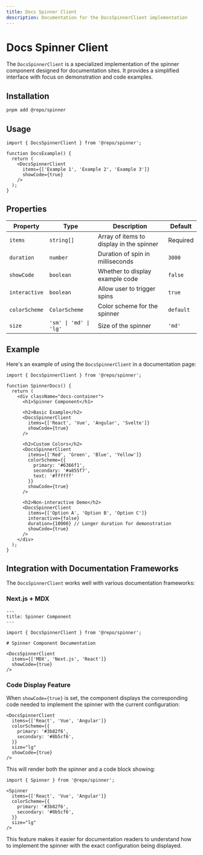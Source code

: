 ```yaml
---
title: Docs Spinner Client
description: Documentation for the DocsSpinnerClient implementation
---
```


# Docs Spinner Client

The `DocsSpinnerClient` is a specialized implementation of the spinner component designed for documentation sites. It provides a simplified interface with focus on demonstration and code examples.

## Installation

```bash
pnpm add @repo/spinner
```

## Usage

```tsx
import { DocsSpinnerClient } from '@repo/spinner';

function DocsExample() {
  return (
    <DocsSpinnerClient 
      items={['Example 1', 'Example 2', 'Example 3']}
      showCode={true}
    />
  );
}
```

## Properties

| Property | Type | Description | Default |
| --- | --- | --- | --- |
| `items` | `string[]` | Array of items to display in the spinner | Required |
| `duration` | `number` | Duration of spin in milliseconds | `3000` |
| `showCode` | `boolean` | Whether to display example code | `false` |
| `interactive` | `boolean` | Allow user to trigger spins | `true` |
| `colorScheme` | `ColorScheme` | Color scheme for the spinner | `default` |
| `size` | `'sm' \| 'md' \| 'lg'` | Size of the spinner | `'md'` |

## Example

Here's an example of using the `DocsSpinnerClient` in a documentation page:

```tsx
import { DocsSpinnerClient } from '@repo/spinner';

function SpinnerDocs() {
  return (
    <div className="docs-container">
      <h1>Spinner Component</h1>
      
      <h2>Basic Example</h2>
      <DocsSpinnerClient 
        items={['React', 'Vue', 'Angular', 'Svelte']}
        showCode={true}
      />
      
      <h2>Custom Colors</h2>
      <DocsSpinnerClient 
        items={['Red', 'Green', 'Blue', 'Yellow']}
        colorScheme={{
          primary: '#6366f1',
          secondary: '#a855f7',
          text: '#ffffff'
        }}
        showCode={true}
      />
      
      <h2>Non-interactive Demo</h2>
      <DocsSpinnerClient 
        items={['Option A', 'Option B', 'Option C']}
        interactive={false}
        duration={10000} // Longer duration for demonstration
        showCode={true}
      />
    </div>
  );
}
```

## Integration with Documentation Frameworks

The `DocsSpinnerClient` works well with various documentation frameworks:

### Next.js + MDX

```mdx
---
title: Spinner Component
---

import { DocsSpinnerClient } from '@repo/spinner';

# Spinner Component Documentation

<DocsSpinnerClient 
  items={['MDX', 'Next.js', 'React']}
  showCode={true}
/>
```

### Code Display Feature

When `showCode={true}` is set, the component displays the corresponding code needed to implement the spinner with the current configuration:

```tsx
<DocsSpinnerClient 
  items={['React', 'Vue', 'Angular']}
  colorScheme={{
    primary: '#3b82f6',
    secondary: '#8b5cf6', 
  }}
  size="lg"
  showCode={true}
/>
```

This will render both the spinner and a code block showing:

```tsx
import { Spinner } from '@repo/spinner';

<Spinner
  items={['React', 'Vue', 'Angular']}
  colorScheme={{
    primary: '#3b82f6',
    secondary: '#8b5cf6',
  }}
  size="lg"
/>
```

This feature makes it easier for documentation readers to understand how to implement the spinner with the exact configuration being displayed.